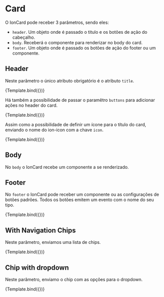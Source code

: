 
<Meta title="Ion/Data Display/Card" component={CardIonComponent} />


# Card

O IonCard pode receber 3 parâmetros, sendo eles:

- `header`. Um objeto onde é passado o titulo e os botões de ação do cabeçalho.
- `body`. Receberá o componente para renderizar no body do card.
- `footer`. Um objeto onde é passado os botões de ação do footer ou um componente.

## Header

Neste parâmetro o único atributo obrigatório é o atributo `title`.

<Canvas>
  <Story
    name="Without Buttons"
    args={{
      configuration: {
        header: {
          title: 'Com risco de atraso',
        },
      },
    }}
    decorators={[
      moduleMetadata({
        declarations: [ChipComponent, InfoBadgeComponent],
        imports: [CommonModule, ButtonModule],
      }),
    ]}
  >
    {Template.bind({})}
  </Story>
</Canvas>

Há também a possibilidade de passar o paramêtro `buttons` para adicionar ações no header do card.

<Canvas>
  <Story
    name="With Buttons"
    args={{
      configuration: {
        header: {
          title: 'Com risco de atraso',
          buttons: [
            {
              type: 'ghost',
              label: '',
              circular: true,
              icon: 'refresh',
              nameAction: 'refresh',
            },
            {
              type: 'ghost',
              label: '',
              circular: true,
              icon: 'trash',
              nameAction: 'trash',
            },
          ],
        },
      },
    }}
    decorators={[
      moduleMetadata({
        declarations: [ChipComponent, InfoBadgeComponent],
        imports: [CommonModule, ButtonModule],
      }),
    ]}
  >
    {Template.bind({})}
  </Story>
</Canvas>

Assim como a possibilidade de definir um ícone para o título do card, enviando o nome do ion-icon com a chave `icon`.

<Canvas>
  <Story
    name="With Icon Title"
    args={{
      configuration: {
        header: {
          title: 'Card de pesquisa',
          icon: 'search',
        },
      },
    }}
    decorators={[
      moduleMetadata({
        declarations: [ChipComponent, InfoBadgeComponent],
        imports: [CommonModule, ButtonModule],
      }),
    ]}
  >
    {Template.bind({})}
  </Story>
</Canvas>

## Body

No `body` o IonCard recebe um componente a se renderizado.

## Footer

No `footer` o IonCard pode receber um componente ou as configurações de botões padrões. Todos os botões emitem um evento com o nome do seu tipo.

<Canvas>
  <Story
    name="With Footer"
    args={{
      configuration: {
        header: {
          title: 'Com risco de atraso',
        },
        body: TemplateButton,
        footer: {
          buttons: {
            primary: { label: 'Primary' },
            secondary: { label: 'Secondary' },
            ghost: { label: 'Ghost' },
          },
        },
      },
    }}
    decorators={[
      moduleMetadata({
        declarations: [ChipComponent, InfoBadgeComponent],
        imports: [CommonModule, ButtonModule],
      }),
    ]}
  >
    {Template.bind({})}
  </Story>
</Canvas>

## With Navigation Chips

Neste parâmetro, enviamos uma lista de chips.

<Canvas>
  <Story
    name="With Chips"
    args={{
      configuration: {
        header: {
          title: 'Com risco de atraso',
          chips: [{ label: 'first' }, { label: 'second' }],
        },
      },
    }}
    decorators={[
      moduleMetadata({
        declarations: [ChipComponent, InfoBadgeComponent],
        imports: [CommonModule, ButtonModule],
      }),
    ]}
  >
    {Template.bind({})}
  </Story>
</Canvas>

## Chip with dropdown

Neste parâmetro, enviamo o chip com as opções para o dropdown.

<Canvas>
  <Story
    name="With Options In Chip Dropdown"
    args={{
      configuration: {
        header: {
          title: 'Com risco de atraso',
          chips: [
            {
              label: 'Animais',
              options: [{ label: 'Cat' }, { label: 'Dog' }],
              icon: 'close',
              dropdownSearchConfig: {
                enableSearch: true,
                searchOptions: {
                  placeholder: 'Busque um animal',
                },
              },
            },
          ],
        },
      },
    }}
    decorators={[
      moduleMetadata({
        declarations: [ChipComponent, InfoBadgeComponent],
        imports: [CommonModule, ButtonModule],
      }),
    ]}
  >
    {Template.bind({})}
  </Story>
</Canvas>
